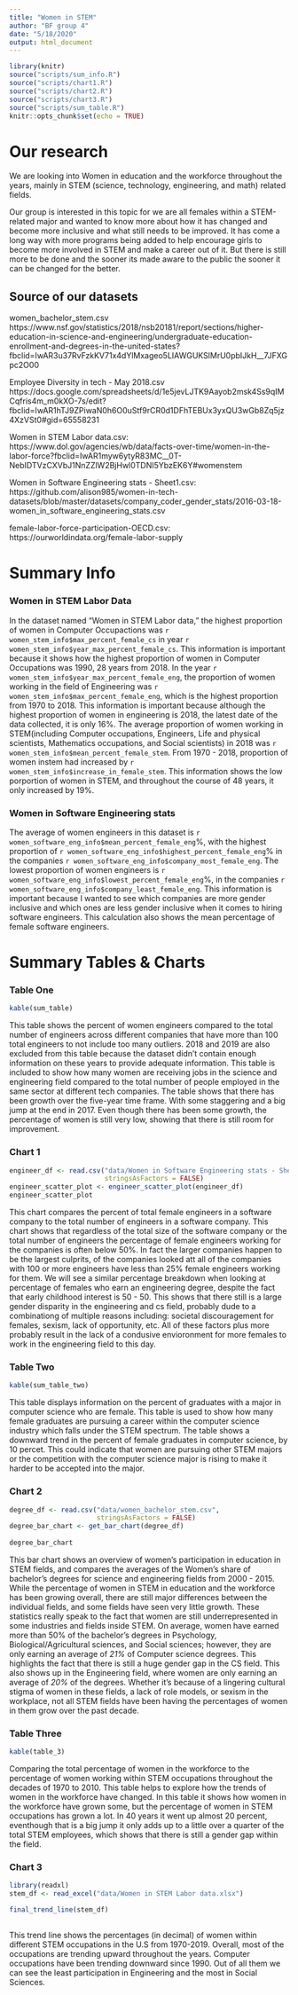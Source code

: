 ---
title: "Women in STEM"
author: "BF group 4"
date: "5/18/2020"
output: html_document
---

```{r setup, include=FALSE}
library(knitr)
source("scripts/sum_info.R")
source("scripts/chart1.R")
source("scripts/chart2.R")
source("scripts/chart3.R")
source("scripts/sum_table.R")
knitr::opts_chunk$set(echo = TRUE)
```


# Our research

We are looking into Women in education and the workforce throughout the years, mainly in STEM (science, technology, engineering, and math) related fields. 

Our group is interested in this topic for we are all females within a STEM-related major and wanted to know more about how it has changed and become more inclusive and what still needs to be improved. It has come a long way with more programs being added to help encourage girls to become more involved in STEM and make a career out of it. But there is still more to be done and the sooner its made aware to the public the sooner it can be changed for the better.

## Source of our datasets
women_bachelor_stem.csv https://www.nsf.gov/statistics/2018/nsb20181/report/sections/higher-education-in-science-and-engineering/undergraduate-education-enrollment-and-degrees-in-the-united-states?fbclid=IwAR3u37RvFzkKV71x4dYlMxageo5LIAWGUKSlMrU0pbIJkH__7JFXGpc2O00

Employee Diversity in tech - May 2018.csv https://docs.google.com/spreadsheets/d/1e5jevLJTK9Aayob2msk4Ss9qIMCqfris4m_m0kXO-7s/edit?fbclid=IwAR1hTJ9ZPiwaN0h6O0uStf9rCR0d1DFhTEBUx3yxQU3wGb8Zq5jz4XzVSt0#gid=65558231

Women in STEM Labor data.csv: https://www.dol.gov/agencies/wb/data/facts-over-time/women-in-the-labor-force?fbclid=IwAR1myw6ytyR83MC__0T-NebIDTVzCXVbJ1NnZZlW2BjHwl0TDNI5YbzEK6Y#womenstem

Women in Software Engineering stats - Sheet1.csv:
https://github.com/alison985/women-in-tech-datasets/blob/master/datasets/company_coder_gender_stats/2016-03-18-women_in_software_engineering_stats.csv

female-labor-force-participation-OECD.csv:
https://ourworldindata.org/female-labor-supply

# Summary Info
### Women in STEM Labor Data
In the dataset named "Women in STEM Labor data," the highest proportion of women in Computer Occupactions was `r women_stem_info$max_percent_female_cs` in year `r  women_stem_info$year_max_percent_female_cs`. This information is important because it shows how the highest proportion of women in Computer Occupations was 1990, 28 years from 2018. In the year `r women_stem_info$year_max_percent_female_eng`, the proportion of women working in the field of Engineering was `r women_stem_info$max_percent_female_eng`, which is the highest proportion from 1970 to 2018. This information is important because although the highest proportion of women in engineering is 2018, the latest date of the data collected, it is only 16%. The average proportion of women working in STEM(including Computer occupations, Engineers, Life and physical scientists, Mathematics occupations, and Social scientists) in 2018 was `r women_stem_info$mean_percent_female_stem`. From 1970 - 2018, proportion of women instem had increased by `r  women_stem_info$increase_in_female_stem`. This information shows the low porportion of women in STEM, and throughout the course of 48 years, it only increased by 19%.

### Women in Software Engineering stats
The average of women engineers in this dataset is `r women_software_eng_info$mean_percent_female_eng`%, with the highest proportion of `r women_software_eng_info$highest_percent_female_eng`% in the companies `r women_software_eng_info$company_most_female_eng`. The lowest proportion of women engineers is `r women_software_eng_info$lowest_percent_female_eng`%, in the companies `r women_software_eng_info$company_least_female_eng`. This information is important because I wanted to see which companies are more gender inclusive and which ones are less gender inclusive when it comes to hiring software engineers. This calculation also shows the mean percentage of female software engineers.

# Summary Tables & Charts

### Table One
```{r echo = FALSE}
kable(sum_table)
```

This table shows the percent of women engineers compared to the total number of engineers across different companies that have more than 100 total engineers to not include too many outliers. 2018 and 2019 are also excluded from this table because the dataset didn’t contain enough information on these years to provide adequate information.
This table is included to show how many women are receiving jobs in the science and engineering field compared to the total number of people employed in the same sector at different tech companies.
The table shows that there has been growth over the five-year time frame. With some staggering and a big jump at the end in 2017. Even though there has been some growth, the percentage of women is still very low, showing that there is still room for improvement. 

### Chart 1
```{r chart_1, echo = FALSE}
engineer_df <- read.csv("data/Women in Software Engineering stats - Sheet1.csv", 
                        stringsAsFactors = FALSE)
engineer_scatter_plot <- engineer_scatter_plot(engineer_df)
engineer_scatter_plot
```

This chart compares the percent of total female engineers in a software company to the total number of engineers in a software company.
This chart shows that regardless of the total size of the software company or the total number of engineers the percentage of female engineers working for the companies is often below 50%. In fact the larger companies happen to be the largest culprits, of the companies looked att all of the companies with 100 or more engineers have less than 25% female engineers working for them. 
We will see a similar percentage breakdown when looking at percentage of females who earn an engineering degree, despite the fact that early childhood interest is 50 - 50. 
This shows that there still is a large gender disparity in the engineering and cs field, probably dude to a combinationg of multiple reasons including: societal discouragement for females, sexism, lack of opportunity, etc. 
All of these factors plus more probably result in the lack of a condusive envioronment for more females to work in the engineering field to this day.

### Table Two
```{r echo = FALSE}
kable(sum_table_two)
```

This table displays information on the percent of graduates with a major in computer science who are female. This table is used to show how many female graduates are pursuing a career within the computer science industry which falls under the STEM spectrum.
The table shows a downward trend in the percent of female graduates in computer science, by 10 percet. This could indicate that women are pursuing other STEM majors or the competition with the computer science major is rising to make it harder to be accepted into the major.

### Chart 2
```{r chart_2, echo=FALSE}
degree_df <- read.csv("data/women_bachelor_stem.csv",
                      stringsAsFactors = FALSE)
degree_bar_chart <- get_bar_chart(degree_df)
 
degree_bar_chart
```

This bar chart shows an overview of women's participation in education in STEM fields, and compares the averages of the Women's share of bachelor's degrees for science and engineering fields from 2000 - 2015. While the percentage of women in STEM in education and the workforce has been growing overall, there are still major differences between the individual fields, and some fields have seen very little growth. These statistics really speak to the fact that women are still underrepresented in some industries and fields inside STEM. 
On average, women have earned more than 50% of the bachelor's degrees in Psychology, Biological/Agricultural sciences, and Social sciences; however, they are only earning an average of _21%_ of Computer science degrees. This highlights the fact that there is still a huge gender gap in the CS field. This also shows up in the Engineering field, where women are only earning an average of _20%_ of the degrees. Whether it's because of a lingering cultural stigma of women in these fields, a lack of role models, or sexism in the workplace, not all STEM fields have been having the percentages of women in them grow over the past decade. 

### Table Three
```{r echo = FALSE}
kable(table_3)
```

Comparing the total percentage of women in the workforce to the percentage of women working within STEM occupations throughout the decades of 1970 to 2010. This table helps to explore how the trends of women in the workforce have changed. 
In this table it shows how women in the workforce have grown some, but the percentage of women in STEM occupations has grown a lot. In 40 years it went up almost 20 percent, eventhough that is a big jump it only adds up to a little over a quarter of the total STEM employees, which shows that there is still a gender gap within the field. 

### Chart 3

```{r chart_3, echo=FALSE}
library(readxl)
stem_df <- read_excel("data/Women in STEM Labor data.xlsx")

final_trend_line(stem_df)
  
```

This trend line shows the percentages (in decimal) of women within different STEM occupations in the U.S from 1970-2019. Overall, most of the occupations are trending upward throughout the years. Computer occupations have been trending downward since 1990. Out of all them we can see the least participation in Engineering and the most in Social Sciences. 
